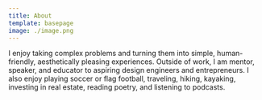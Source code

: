 ```yaml
---
title: About
template: basepage
image: ./image.png
---
```

I enjoy taking complex problems and turning them into simple, human-friendly, aesthetically pleasing experiences. Outside of work, I am mentor, speaker, and educator to aspiring design engineers and entrepreneurs. I also enjoy playing soccer or flag football, traveling, hiking, kayaking, investing in real estate, reading poetry, and listening to podcasts.